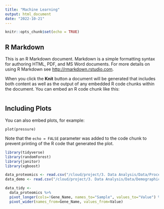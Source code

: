 ```yaml
---
title: "Machine Learning"
output: html_document
date: "2022-10-21"
---
```


```r
knitr::opts_chunk$set(echo = TRUE)
```

## R Markdown

This is an R Markdown document. Markdown is a simple formatting syntax for authoring HTML, PDF, and MS Word documents. For more details on using R Markdown see <http://rmarkdown.rstudio.com>.

When you click the **Knit** button a document will be generated that includes both content as well as the output of any embedded R code chunks within the document. You can embed an R code chunk like this:

```
```

## Including Plots

You can also embed plots, for example:

```
plot(pressure)
```

Note that the `echo = FALSE` parameter was added to the code chunk to prevent printing of the R code that generated the plot.



```r
library(tidyverse)
library(randomForest)
library(janitor)
library(xgboost)
```



```r
data_proteomics <- read.csv("/cloud/project/3. Data Analysis/Data/Processed_Proteomics_Data.csv")
data_demo <- read.csv("/cloud/project/3. Data Analysis/Data/Demographic_Data.csv")
```


```r
data_tidy <-
  data_proteomics %>% 
  pivot_longer(cols=!Gene_Name, names_to="Sample", values_to="Value") %>% 
  pivot_wider(names_from=Gene_Name, values_from=Value) 
```

